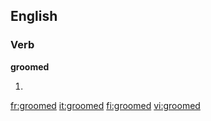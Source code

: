 ==English==
===Verb===
'''groomed'''
# {{past of|[[groom]]}}

[[fr:groomed]]
[[it:groomed]]
[[fi:groomed]]
[[vi:groomed]]